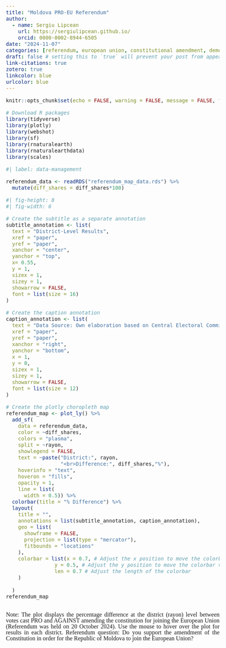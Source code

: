```yaml
---
title: "Moldova PRO-EU Referendum"
author:
  - name: Sergiu Lipcean
    url: https://sergiulipcean.github.io/
    orcid: 0000-0002-8944-6505
date: "2024-11-07"
categories: [referendum, european union, constitutional amendment, democracy, plotly] # self-defined categories
draft: false # setting this to `true` will prevent your post from appearing on your listing page until you're ready!
link-citations: true
zotero: true
linkcolor: blue
urlcolor: blue
---
```


```{=html}
<style type = text/css>
  body{line-height: 1.5em; 
  font-size: 14pt;
  font-family: Trebuchet MS;
  text-align: justify;}
</style>
```

```r
knitr::opts_chunk$set(echo = FALSE, warning = FALSE, message = FALSE, fig.width = 10, fig.height = 10)
```

```r
# Download R packages 
library(tidyverse)
library(plotly)
library(webshot)
library(sf)
library(rnaturalearth)
library(rnaturalearthdata)
library(scales)
```

```r

#| label: data-management

referendum_data <- readRDS("referendum_map_data.rds") %>%
  mutate(diff_shares = diff_shares*100)
```

```r

#| fig-height: 8
#| fig-width: 6

# Create the subtitle as a separate annotation
subtitle_annotation <- list(
  text = "District-Level Results",
  xref = "paper",
  yref = "paper",
  xanchor = "center",
  yanchor = "top",
  x= 0.55,
  y = 1,
  sizex = 1,
  sizey = 1,
  showarrow = FALSE,
  font = list(size = 16)
)

# Create the caption annotation
caption_annotation <- list(
  text = "Data Source: Own elaboration based on Central Electoral Commission official results",
  xref = "paper",
  yref = "paper",
  xanchor = "right",
  yanchor = "bottom",
  x = 1,
  y = 0,
  sizex = 1,
  sizey = 1,
  showarrow = FALSE,
  font = list(size = 12)
)

# Create the plotly choropleth map
referendum_map <- plot_ly() %>%
  add_sf(
    data = referendum_data,
    color = ~diff_shares,
    colors = "plasma",
    split = ~rayon,
    showlegend = FALSE,
    text = ~paste("District:", rayon, 
                  "<br>Difference:", diff_shares,"%"),
    hoverinfo = "text",
    hoveron = "fills",
    opacity = 1,
    line = list(
      width = 0.5)) %>%
  colorbar(title = "% Difference") %>%
  layout(
    title = "",
    annotations = list(subtitle_annotation, caption_annotation),
    geo = list(
      showframe = FALSE,
      projection = list(type = "mercator"),
      fitbounds = "locations"
    ),
    colorbar = list(x = 0.7, # Adjust the x position to move the colorbar horizontally
                y = 0.5, # Adjust the y position to move the colorbar vertically
                len = 0.7 # Adjust the length of the colorbar
    )
   
  )
referendum_map

```

```{=html}
<style type = text/css>
  body{line-height: 1em; 
  font-size: 12pt;
  font-family: Trebuchet MS;}
</style>
```

<br> Note: The plot displays the percentage difference at the district (rayon) level between votes cast PRO and AGAINST amending the constitution for joining the European Union (Referendum was held on 20 October 2024). Use the mouse to hover over the plot for results in each district. Referendum question: Do you support the amendment of the Constitution in order for the Republic of Moldova to join the European Union?

